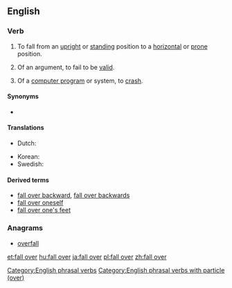 ==English==

===Verb===
{{en-verb|falls over|falling over|fell over|fallen over}}

# {{lb|en|intransitive|idiomatic}} To fall from an [[upright]] or [[standing]] position to a [[horizontal]] or [[prone]] position.
# {{lb|en|intransitive|idiomatic}} Of an argument, to fail to be [[valid]].
# {{lb|en|intransitive|idiomatic|informal|computing}} Of a [[computer program]] or system, to [[crash]].

====Synonyms====
* {{sense|fall to a horizontal position}} {{l|en|topple}}

====Translations====
{{trans-top|fall from an upright position to a horizontal position}}
* Dutch: {{t+|nl|omvallen}}
{{trans-mid}}
* Korean: {{t+|ko|넘어지다}}
* Swedish: {{t|sv|falla omkull}}
{{trans-bottom}}

====Derived terms====
* [[fall over backward]], [[fall over backwards]]
* [[fall over oneself]]
* [[fall over one's feet]]

===Anagrams===
* [[overfall#English|overfall]]

[[Category:English phrasal verbs]]
[[Category:English phrasal verbs with particle (over)]]

[[et:fall over]]
[[hu:fall over]]
[[ja:fall over]]
[[pl:fall over]]
[[zh:fall over]]